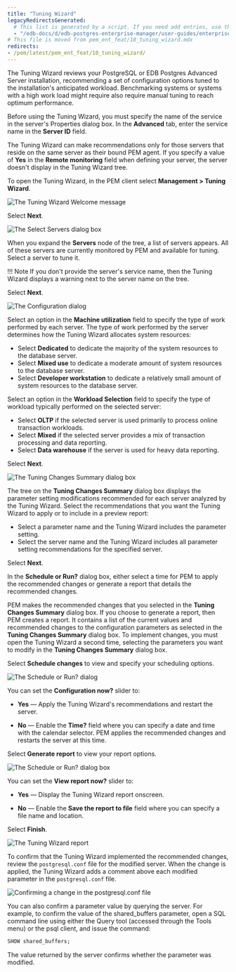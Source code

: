 ```yaml
---
title: "Tuning Wizard"
legacyRedirectsGenerated:
  # This list is generated by a script. If you need add entries, use the `legacyRedirects` key.
  - "/edb-docs/d/edb-postgres-enterprise-manager/user-guides/enterprise-features-guide/8.0/tuning_wizard.html"
# This file is moved from pem_ent_feat/10_tuning_wizard.mdx
redirects:
- /pem/latest/pem_ent_feat/10_tuning_wizard/
---
```


The Tuning Wizard reviews your PostgreSQL or EDB Postgres Advanced Server installation, recommending a set of configuration options tuned to the installation's anticipated workload. Benchmarking systems or systems with a high work load might require also require manual tuning to reach optimum performance.

Before using the Tuning Wizard, you must specify the name of the service in the server's Properties dialog box. In the **Advanced** tab, enter the service name in the **Server ID** field.

The Tuning Wizard can make recommendations only for those servers that reside on the same server as their bound PEM agent. If you specify a value of **Yes** in the **Remote monitoring** field when defining your server, the server doesn't display in the Tuning Wizard tree.

To open the Tuning Wizard, in the PEM client select **Management > Tuning Wizard**.

![The Tuning Wizard Welcome message](../images/tuning_wiz_welcome.png)

Select **Next**.

![The Select Servers dialog box](../images/tuning_wiz_server_sel.png)

When you expand the **Servers** node of the tree, a list of servers appears. All of these servers are currently monitored by PEM and available for tuning. Select a server to tune it. 

!!! Note
    If you don't provide the server's service name, then the Tuning Wizard displays a warning next to the server name on the tree.

Select **Next**.

![The Configuration dialog](../images/tuning_wiz_configuration.png)

Select an option in the **Machine utilization** field to specify the type of work performed by each server. The type of work performed by the server determines how the Tuning Wizard allocates system resources:

-   Select **Dedicated** to dedicate the majority of the system resources to the database server.
-   Select **Mixed use** to dedicate a moderate amount of system resources to the database server.
-   Select **Developer workstation** to dedicate a relatively small amount of system resources to the database server.

Select an option in the **Workload Selection** field to specify the type of workload typically performed on the selected server:

-   Select **OLTP** if the selected server is used primarily to process online transaction workloads.
-   Select **Mixed** if the selected server provides a mix of transaction processing and data reporting.
-   Select **Data warehouse** if the server is used for heavy data reporting.

Select **Next**.

![The Tuning Changes Summary dialog box](../images/tuning_wiz_changes_sum.png)

The tree on the **Tuning Changes Summary** dialog box displays the parameter setting modifications recommended for each server analyzed by the Tuning Wizard. Select the recommendations that you want the Tuning Wizard to apply or to include in a preview report:

-   Select a parameter name and the Tuning Wizard includes the parameter setting.
-   Select the server name and the Tuning Wizard includes all parameter setting recommendations for the specified server.

Select **Next**.

In the **Schedule or Run?** dialog box, either select a time for PEM to apply the recommended changes or generate a report that details the recommended changes.

PEM makes the recommended changes that you selected in the **Tuning Changes Summary** dialog box. If you choose to generate a report, then PEM creates a report. It contains a list of the current values and recommended changes to the configuration parameters as selected in the **Tuning Changes Summary** dialog box. To implement changes, you must open the Tuning Wizard a second time, selecting the parameters you want to modify in the **Tuning Changes Summary** dialog box.

Select **Schedule changes** to view and specify your scheduling options.

![The Schedule or Run? dialog](../images/tuning_wiz_apply_changes.png)

You can set the **Configuration now?** slider to:

   - **Yes** &mdash; Apply the Tuning Wizard's recommendations and restart the server.

   - **No** &mdash; Enable the **Time?** field where you can specify a date and time with the calendar selector. PEM applies the recommended changes and restarts the server at this time.

Select **Generate report** to view your report options.

![The Schedule or Run? dialog box](../images/tuning_wiz_generate_report.png)

You can set the **View report now?** slider to:

   - **Yes** &mdash; Display the Tuning Wizard report onscreen.

   - **No** &mdash; Enable the **Save the report to file** field where you can specify a file name and location.

Select **Finish**.

![The Tuning Wizard report](../images/tuning_wiz_report.png)

To confirm that the Tuning Wizard implemented the recommended changes, review the `postgresql.conf` file for the modified server. When the change is applied, the Tuning Wizard adds a comment above each modified parameter in the `postgresql.conf` file.

![Confirming a change in the postgresql.conf file](../images/tuning_wiz_confirm_chg.png)

You can also confirm a parameter value by querying the server. For example, to confirm the value of the shared_buffers parameter, open a SQL command line using either the Query tool (accessed through the Tools menu) or the psql client, and issue the command:

```sql
SHOW shared_buffers;
```

The value returned by the server confirms whether the parameter was modified.
